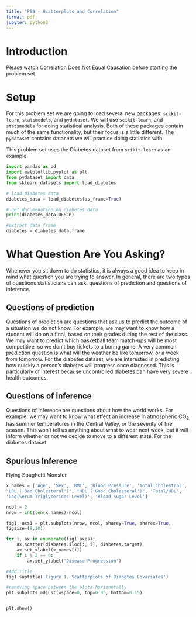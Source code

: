 ```yaml
---
title: "PS8 - Scatterplots and Correlation"
format: pdf
jupyter: python3
---
```


# Introduction

Please watch [Correlation Does Not Equal Causation](https://www.youtube.com/watch?v=GtV-VYdNt_g&list=PL8dPuuaLjXtNM_Y-bUAhblSAdWRnmBUcr&index=9&t=1s) before starting the problem set.

# Setup

For this problem set we are going to load several new packages: `scikit-learn`, `statsmodels`, and `pydataset`.  We will use `scikit-learn`, and `statsmodels` for doing statistical analysis. Both of these packages contain much of the same functionality, but their focus is a little different. The `pydataset` contains datasets we will practice doing statistics with.

This problem set uses the Diabetes dataset from `scikit-learn` as an example. 

```python
import pandas as pd  
import matplotlib.pyplot as plt
from pydataset import data
from sklearn.datasets import load_diabetes

# load diabetes data
diabetes_data = load_diabetes(as_frame=True)

# get documenation on diabetes data
print(diabetes_data.DESCR)

#extract data frame
diabetes = diabetes_data.frame

```


# What Question Are You Asking?

Whenever you sit down to do statistics, it is always a good idea to keep in mind what question you are trying to answer. In general, there are two types of questions statisticians can ask: questions of prediction and questions of inference.

## Questions of prediction
Questions of prediction are questions that ask us to predict the outcome of a situation we do not know. For example, we may want to know how a student will do on a final, based on their grades during the rest of the class. We may want to predict which basketball team match-ups will be most competitive, so we don't buy tickets to a boring game. A very common prediction question is what will the weather be like tomorrow, or a week from tomorrow. For the diabetes dataset, we are interested in predicting how quickly a person's diabetes will progress once diagnosed. This is particularly of interest because uncontrolled diabetes can have very severe health outcomes. 

## Questions of inference
Questions of inference are questions about how the world works. For example, we may want to know what effect an increase in atmospheric CO~2~ has summer temperatures in the Central Valley, or the severity of fire season. This won't tell us anything about what to wear next week, but it will inform whether or not we decide to move to a different state. For the diabetes dataset 

## Spurious Inference
Flying Spaghetti Monster


```python

x_names = ['Age', 'Sex', 'BMI', 'Blood Pressure', 'Total Cholestral', 
"LDL ('Bad Cholesteral')", "HDL ('Good Cholesteral')", 'Total/HDL', 
'Log(Serum Triglycerides Level)', 'Blood Sugar Level']

ncol = 2
nrow = int(len(x_names)/ncol)

fig1, axs1 = plt.subplots(nrow, ncol, sharey=True, sharex=True,
figsize=(8,10))

for i, ax in enumerate(fig1.axes):
    ax.scatter(diabetes.iloc[:, i], diabetes.target)
    ax.set_xlabel(x_names[i])
    if i % 2 == 0:
        ax.set_ylabel('Disease Progression')

#Add Title
fig1.suptitle('Figure 1. Scatterplots of Diabetes Covariates')

#removing space between the plots horizontally 
plt.subplots_adjust(wspace=0, top=0.95, bottom=0.15)


plt.show()

```